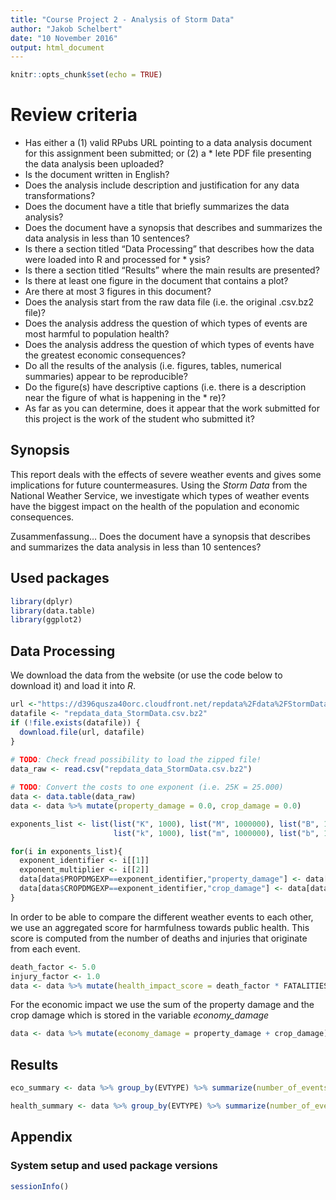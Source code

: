 ```yaml
---
title: "Course Project 2 - Analysis of Storm Data"
author: "Jakob Schelbert"
date: "10 November 2016"
output: html_document
---
```


```r
knitr::opts_chunk$set(echo = TRUE)
```

# Review criteria
* Has either a (1) valid RPubs URL pointing to a data analysis document for this assignment been submitted; or (2) a * lete PDF file presenting the data analysis been uploaded?
* Is the document written in English?
* Does the analysis include description and justification for any data transformations?
* Does the document have a title that briefly summarizes the data analysis?
* Does the document have a synopsis that describes and summarizes the data analysis in less than 10 sentences?
* Is there a section titled "Data Processing" that describes how the data were loaded into R and processed for * ysis?
* Is there a section titled "Results" where the main results are presented?
* Is there at least one figure in the document that contains a plot?
* Are there at most 3 figures in this document?
* Does the analysis start from the raw data file (i.e. the original .csv.bz2 file)?
* Does the analysis address the question of which types of events are most harmful to population health?
* Does the analysis address the question of which types of events have the greatest economic consequences?
* Do all the results of the analysis (i.e. figures, tables, numerical summaries) appear to be reproducible?
* Do the figure(s) have descriptive captions (i.e. there is a description near the figure of what is happening in the * re)?
* As far as you can determine, does it appear that the work submitted for this project is the work of the student who submitted it?



## Synopsis
This report deals with the effects of severe weather events and gives some implications for future countermeasures.
Using the *Storm Data* from the National Weather Service, we investigate which types of weather events have the biggest impact on the health of the population and economic consequences.

Zusammenfassung...
Does the document have a synopsis that describes and summarizes the data analysis in less than 10 sentences?

## Used packages

```r
library(dplyr)
library(data.table)
library(ggplot2)
```


## Data Processing
We download the data from the website (or use the code below to download it) and load it into *R*.
```r
url <-"https://d396qusza40orc.cloudfront.net/repdata%2Fdata%2FStormData.csv.bz2"
datafile <- "repdata_data_StormData.csv.bz2"
if (!file.exists(datafile)) {
  download.file(url, datafile)
}
  
# TODO: Check fread possibility to load the zipped file!
data_raw <- read.csv("repdata_data_StormData.csv.bz2")

# TODO: Convert the costs to one exponent (i.e. 25K = 25.000)
data <- data.table(data_raw)
data <- data %>% mutate(property_damage = 0.0, crop_damage = 0.0)

exponents_list <- list(list("K", 1000), list("M", 1000000), list("B", 1000000000), 
                       list("k", 1000), list("m", 1000000), list("b", 1000000000), list("",1))

for(i in exponents_list){
  exponent_identifier <- i[[1]]
  exponent_multiplier <- i[[2]]
  data[data$PROPDMGEXP==exponent_identifier,"property_damage"] <- data[data$PROPDMGEXP==exponent_identifier,"PROPDMG"] * exponent_multiplier
  data[data$CROPDMGEXP==exponent_identifier,"crop_damage"] <- data[data$CROPDMGEXP==exponent_identifier,"CROPDMG"] * exponent_multiplier
}


```

In order to be able to compare the different weather events to each other, we use an aggregated score for harmfulness towards public health.
This score is computed from the number of deaths and injuries that originate from each event.
```r
death_factor <- 5.0
injury_factor <- 1.0
data <- data %>% mutate(health_impact_score = death_factor * FATALITIES + injury_factor * INJURIES)
```

For the economic impact we use the sum of the property damage and the crop damage which is stored in the variable *economy_damage*
```r
data <- data %>% mutate(economy_damage = property_damage + crop_damage)
```

## Results

```r
eco_summary <- data %>% group_by(EVTYPE) %>% summarize(number_of_events = n(), sum_economic_damage = sum(economy_damage), mean_economic_damage = mean(economy_damage), sd_economic_damage = sd(economy_damage), mad_economic_damage = mad(economy_damage)) %>% arrange(desc(mean_economic_damage))
```



```r
health_summary <- data %>% group_by(EVTYPE) %>% summarize(number_of_events = n(), sum_deaths = sum(FATALITIES), sum_injuries = sum(INJURIES), mean_deaths = mean(FATALITIES), mean_injuries = mean(INJURIES), sd_deaths = sd(FATALITIES), sd_injuries = sd(INJURIES), mad_deaths = mad(FATALITIES), mad_injuries = mad(INJURIES), sum_score = sum(health_impact_score), mean_score = mean(health_impact_score), sd_score = sd(health_impact_score), mad_score = mad(health_impact_score))
```

## Appendix

### System setup and used package versions
```r
sessionInfo()
```

